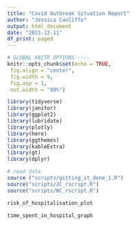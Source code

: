 ```yaml
---
title: "Covid Outbreak Situation Report"
author: "Jessica Cunliffe"
output: html_document
date: "2023-12-11"
df_print: paged
---
```


```r
# GLOBAL KNITR OPTIONS ----
knitr::opts_chunk$set(echo = TRUE,
 fig.align = "center",
 fig.width = 9,
 fig.asp = 1,
 out.width = "80%")
```

```r
library(tidyverse)
library(janitor)
library(ggplot2)
library(lubridate)
library(plotly)
library(here)
library(ggthemes)
library(kableExtra)
library(gt)
library(dplyr)
```

```r
# read data 
source ("scripts/gitting_it_done_1.R")
source("scripts/JC_rscript.R")
source("scripts/WC_rscript.R")
```

```r

risk_of_hospitalisation_plot

```


```r

time_spent_in_hospital_graph


```


